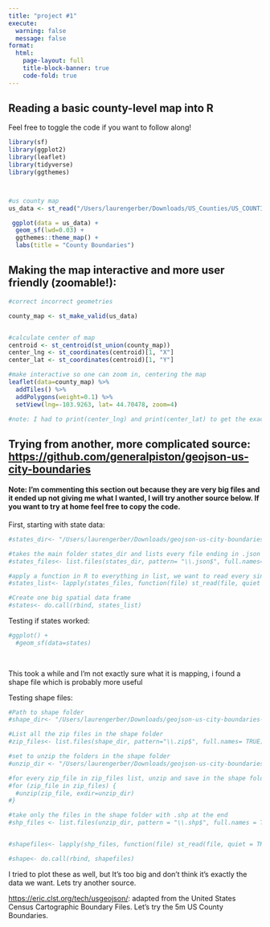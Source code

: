 ```yaml
---
title: "project #1"
execute: 
  warning: false
  message: false
format:
  html:
    page-layout: full
    title-block-banner: true
    code-fold: true 
---
```


## Reading a basic county-level map into R

Feel free to toggle the code if you want to follow along!

```r
library(sf)
library(ggplot2)
library(leaflet)
library(tidyverse)
library(ggthemes)



#us county map
us_data <- st_read("/Users/laurengerber/Downloads/US_Counties/US_COUNTIES_ACS_2014.shp", quiet=TRUE)

 ggplot(data = us_data) +
  geom_sf(lwd=0.03) +
  ggthemes::theme_map() +
  labs(title = "County Boundaries")
```

## Making the map interactive and more user friendly (zoomable!):

```r
#correct incorrect geometries 

county_map <- st_make_valid(us_data)


#calculate center of map 
centroid <- st_centroid(st_union(county_map))
center_lng <- st_coordinates(centroid)[1, "X"]
center_lat <- st_coordinates(centroid)[1, "Y"]

#make interactive so one can zoom in, centering the map
leaflet(data=county_map) %>% 
  addTiles() %>% 
  addPolygons(weight=0.1) %>% 
  setView(lng=-103.9263, lat= 44.70478, zoom=4)

#note: I had to print(center_lng) and print(center_lat) to get the exact lng and lat used in the setView function. R wouldn't allow me to set lng=center_lng and lat=center_lat for some reason
```

## Trying from another, more complicated source: <https://github.com/generalpiston/geojson-us-city-boundaries>

#### Note: I'm commenting this section out because they are very big files and it ended up not giving me what I wanted, I will try another source below. If you want to try at home feel free to copy the code. 

First, starting with state data:

```r
#states_dir<- "/Users/laurengerber/Downloads/geojson-us-city-boundaries-master/states"

#takes the main folder states_dir and lists every file ending in .json
#states_files<- list.files(states_dir, pattern= "\\.json$", full.names=TRUE)

#apply a function in R to everything in list, we want to read every single state file: 
#states_list<- lapply(states_files, function(file) st_read(file, quiet = TRUE))

#Create one big spatial data frame 
#states<- do.call(rbind, states_list)

```

Testing if states worked:

```r
#ggplot() +
  #geom_sf(data=states)
    
  

```

This took a while and I'm not exactly sure what it is mapping, i found a shape file which is probably more useful

Testing shape files:

```r
#Path to shape folder 
#shape_dir<- "/Users/laurengerber/Downloads/geojson-us-city-boundaries-master/shapes"

#List all the zip files in the shape folder
#zip_files<- list.files(shape_dir, pattern="\\.zip$", full.names= TRUE)

#set to unzip the folders in the shape folder 
#unzip_dir <- "/Users/laurengerber/Downloads/geojson-us-city-boundaries-master/shapes"

#for every zip_file in zip_files list, unzip and save in the shape folder 
#for (zip_file in zip_files) {
  #unzip(zip_file, exdir=unzip_dir)
#}

#take only the files in the shape folder with .shp at the end 
#shp_files <- list.files(unzip_dir, pattern = "\\.shp$", full.names = TRUE)


#shapefiles<- lapply(shp_files, function(file) st_read(file, quiet = TRUE))

#shape<- do.call(rbind, shapefiles)


```

I tried to plot these as well, but It's too big and don't think it's exactly the data we want. Lets try another source.

<https://eric.clst.org/tech/usgeojson/>: adapted from the United States Census Cartographic Boundary Files. Let's try the 5m US County Boundaries.
